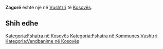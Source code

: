 {{Fshat në 
 | Emri                = Zagorë
 | EmriAlt                = 
 | NAME_SHORT_FORM=      
 | NAME_GENERIC=      
 | NAME_SORT_NAME_RO=      ZAGORE
 | FULL_NAME_RO = Zagorë
 | FULL_NAME_ND_RO=Zagore
 | SORT_NAME_RG=ZAGORE
 | FULL_NAME_RG=Zagorë
 | FULL_NAME_ND_RG=Zagore
 | SRP_NAME_SHORT_FORM=      
 | SRP_NAME_GENERIC=      
 | SRP_NAME_SORT_NAME_RO=      
 | SRP_FULL_NAME_RO = 
 | SRP_FULL_NAME_ND_RO=
 | SRP_SORT_NAME_RG=
 | SRP_FULL_NAME_RG=
 | SRP_FULL_NAME_ND_RG=
 | Emri (Rasa dhanore) = 
 | Figura              = 
 | Shteti              = Kosovo
 | Komuna              = Vushtrri
 | Kodi postar         = 
 | Sipërfaqja          = 

 | Popullsia           = 

 | Regj. i popullsisë  = 
 | Dend. e popullsisë  = 
 | Faqja zyrtare       = 
 <!--- Koordinatat ----> 
 | Gjerësia            = 42.822784
 | Gjatësia            = 21.079183
 | Lartësia            = 
}}
'''Zagorë''' është një [[]] në [[Vushtrri]] të [[Kosovës]].

<!-- == Gjeografia == -->
<!-- == Historia == -->
<!-- == Demografia == -->
== Shih edhe ==
{{Komuna Vushtrri}}
{{Kosovo-Administrata-Cung}}

[[Kategoria:Fshatra në Kosovës]]
[[Kategoria:Fshatra në Kommunes Vushtrri]]
[[Kategoria:Vendbanime në Kosovës]]